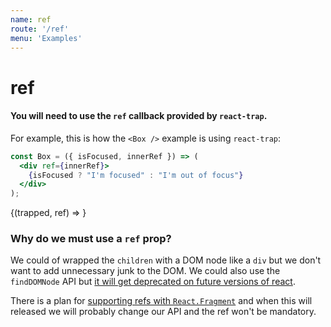 ```yaml
---
name: ref
route: '/ref'
menu: 'Examples'
---
```



# ref

#### You will need to use the `ref` callback provided by `react-trap`.

For example, this is how the `<Box />` example is using `react-trap`:
```jsx
const Box = ({ isFocused, innerRef }) => (
  <div ref={innerRef}>
    {isFocused ? "I'm focused" : "I'm out of focus"}
  </div>
);
```

<Playground >
  <Trap event="mouseover">
    {(trapped, ref) => <Box innerRef={ref} isFocused={trapped} />}
  </Trap>
</Playground>

### Why do we must use a `ref` prop?
We could of wrapped the `children` with a DOM node like a `div` but we don't want to add unnecessary junk to the DOM.
We could also use the `findDOMNode` API but [it will get deprecated on future versions of react](https://github.com/facebook/react/pull/13841).  

There is a plan for [supporting refs with `React.Fragment`](https://github.com/facebook/react/pull/13841#issuecomment-430066195) and when this will released we will probably change our API and the ref won't be mandatory.
